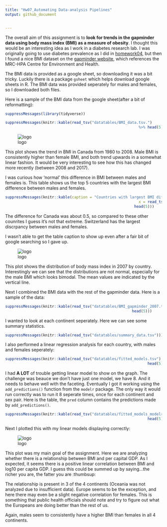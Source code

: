 ```yaml
---
title: "Hw07_Automating Data-analysis Pipelines"
output: github_document


---
```


The overall aim of this assignment is to **look for trends in the gapminder data using body mass index (BMI) as a measure of obesity**. I thought this would be an interesting idea as I work in a diabetes research lab. I was originally going to use diabetes prevalence as I did in [homework04](https://github.com/sepkamal/STAT545-hw-Kamal-Sepehr/blob/master/Hw04/hw04-tidaydata.md), but then I found a nice BMI dataset on the [gapminder website](http://www.gapminder.org/data/), which references the MRC-HPA Centre for Environment and Health.

The BMI data is provided as a google sheet, so downloading it was a bit tricky. Luckily there is a package `gsheet` which helps download google sheets in R. The BMI data was provided seperately for males and females, so I downloaded both files.

Here is a sample of the BMI data from the google sheet(after a bit of reformatting):

```r
suppressMessages(library(tidyverse))

suppressMessages(knitr::kable(read_tsv("datatables/BMI_data.tsv.")
															%>% head(5)))

```




![logo](https://raw.githubusercontent.com/sepkamal/STAT545-hw-Kamal-Sepehr/master/Hw07/plots/BMI_plot_canada.jpeg)


This plot shows the trend in BMI in Canada from 1980 to 2008. Male BMI is consistently higher than female BMI, and both trend upwards in a somewhat linear fashion. It would be very interesting to see how this has changed more recently (between 2008 and 2017).

I was curious how 'normal' this difference in BMI between males and females is. This table shows us the top 5 countries with the largest BMI difference between males and females.



```r


suppressMessages(knitr::kable(caption = "Countries with largest BMI difference between males and females",
															x = read_tsv("datatables/BMI_sex_differences.tsv") %>%
														  head(5)))
```

The difference for Canada was about 0.5, so compared to these other counrites I guess it's not that extreme. Switzerland has the largest discrpancy between males and females.

I wasn't able to get the table caption to show up even after a fair bit of google searching so I gave up.


![logo](https://raw.githubusercontent.com/sepkamal/STAT545-hw-Kamal-Sepehr/master/Hw07/plots/BMI_histogram.jpeg)


This plot shows the distribution of body mass index in 2007 by country. Interestingly we can see that the distributions are not normal, especially for the male BMI which looks bimodal. The mean values are indicated by the vertical line.


Next I combined the BMI data with the rest of the gapminder data. Here is a sample of the data:


```r
suppressMessages(knitr::kable(read_tsv("datatables/BMI_gapminder_2007.tsv") %>% 
														 head(5)))
```

I wanted to look at each continent seperately. Here we can see some summary statistics.

```r
suppressMessages(knitr::kable(read_tsv("datatables/summary_data.tsv")))
```


I also performed a linear regression analysis for each country, with males and females seperately:

```r
suppressMessages(knitr::kable(read_tsv("datatables/fitted_models.tsv") %>% 
																head(5)))
```


I had **A LOT** of trouble getting linear model to show on the graph. The challenge was beauce we don't have just one model, we have 8. And it needs to behave well with the faceting. Eventually I got it working using the `add_predictions()` function from the `modelr` package. The only way it would run correctly was to run it 8 seperate times, once for each continent and sex pair. Here is the table, the `pred` column contains the predictions made by `add_predictions()`.

```r
suppressMessages(knitr::kable(read_tsv("datatables/fitted_models_modelr.tsv") %>% 
																head(5)))
```



Next I plotted this with my linear models displaying correctly:


![logo](https://raw.githubusercontent.com/sepkamal/STAT545-hw-Kamal-Sepehr/master/Hw07/plots/BMI_vs_gdpPercap_plot.jpeg)


This plot was my main goal of the assignment. Here we are analyzing whether there is a relationship between BMI and per capital GDP. As I expected, it seems there is a positive linear correlation between BMI and log10 per capita GDP. I guess this could be summed up by saying...the richer you are, the fatter you are :thumbsup:

The relationship is present in 3 of the 4 continents (Oceania was not analyzed due to insufficient data). Europe seems to be the exception, and here there may even be a slight negative correlation for females. This is something that public health officials should note and try to figure out what the Europeans are doing better than the rest of us.

Again, males seem to consistently have a higher BMI than females in all 4 continents.


